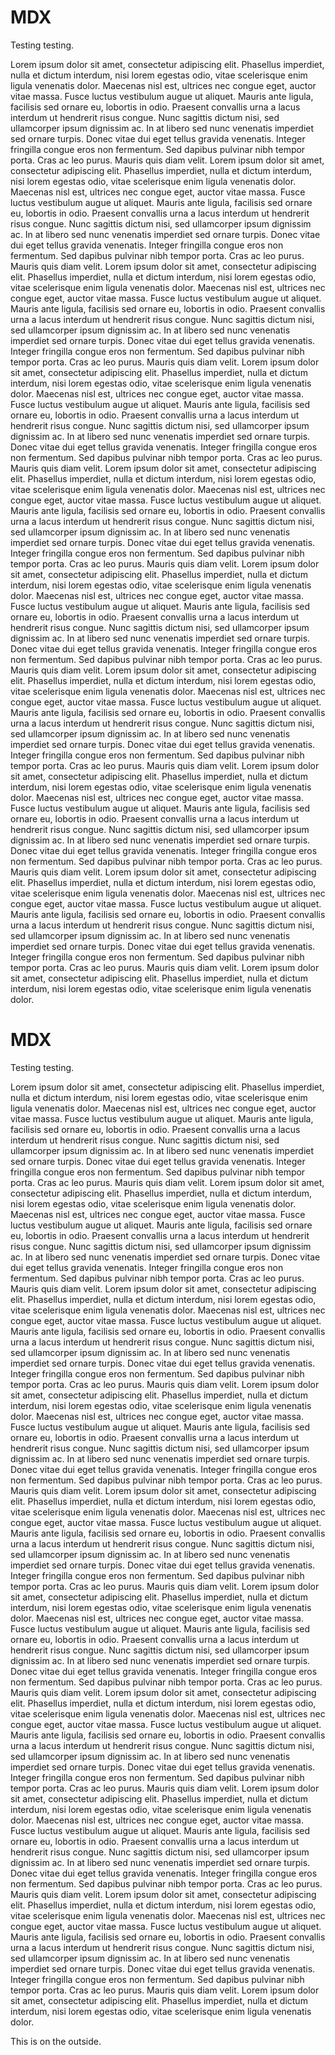 
<ThirtySeventy>
<Thirty>

<StickyOne>

# MDX
Testing testing.

</StickyOne>
</Thirty>
<Seventy>

Lorem ipsum dolor sit amet, consectetur adipiscing elit. Phasellus imperdiet, nulla et dictum interdum, nisi lorem egestas odio, vitae scelerisque enim ligula venenatis dolor. Maecenas nisl est, ultrices nec congue eget, auctor vitae massa. Fusce luctus vestibulum augue ut aliquet. Mauris ante ligula, facilisis sed ornare eu, lobortis in odio. Praesent convallis urna a lacus interdum ut hendrerit risus congue. Nunc sagittis dictum nisi, sed ullamcorper ipsum dignissim ac. In at libero sed nunc venenatis imperdiet sed ornare turpis. Donec vitae dui eget tellus gravida venenatis. Integer fringilla congue eros non fermentum. Sed dapibus pulvinar nibh tempor porta. Cras ac leo purus. Mauris quis diam velit. Lorem ipsum dolor sit amet, consectetur adipiscing elit. Phasellus imperdiet, nulla et dictum interdum, nisi lorem egestas odio, vitae scelerisque enim ligula venenatis dolor. Maecenas nisl est, ultrices nec congue eget, auctor vitae massa. Fusce luctus vestibulum augue ut aliquet. Mauris ante ligula, facilisis sed ornare eu, lobortis in odio. Praesent convallis urna a lacus interdum ut hendrerit risus congue. Nunc sagittis dictum nisi, sed ullamcorper ipsum dignissim ac. In at libero sed nunc venenatis imperdiet sed ornare turpis. Donec vitae dui eget tellus gravida venenatis. Integer fringilla congue eros non fermentum. Sed dapibus pulvinar nibh tempor porta. Cras ac leo purus. Mauris quis diam velit. Lorem ipsum dolor sit amet, consectetur adipiscing elit. Phasellus imperdiet, nulla et dictum interdum, nisi lorem egestas odio, vitae scelerisque enim ligula venenatis dolor. Maecenas nisl est, ultrices nec congue eget, auctor vitae massa. Fusce luctus vestibulum augue ut aliquet. Mauris ante ligula, facilisis sed ornare eu, lobortis in odio. Praesent convallis urna a lacus interdum ut hendrerit risus congue. Nunc sagittis dictum nisi, sed ullamcorper ipsum dignissim ac. In at libero sed nunc venenatis imperdiet sed ornare turpis. Donec vitae dui eget tellus gravida venenatis. Integer fringilla congue eros non fermentum. Sed dapibus pulvinar nibh tempor porta. Cras ac leo purus. Mauris quis diam velit. Lorem ipsum dolor sit amet, consectetur adipiscing elit. Phasellus imperdiet, nulla et dictum interdum, nisi lorem egestas odio, vitae scelerisque enim ligula venenatis dolor. Maecenas nisl est, ultrices nec congue eget, auctor vitae massa. Fusce luctus vestibulum augue ut aliquet. Mauris ante ligula, facilisis sed ornare eu, lobortis in odio. Praesent convallis urna a lacus interdum ut hendrerit risus congue. Nunc sagittis dictum nisi, sed ullamcorper ipsum dignissim ac. In at libero sed nunc venenatis imperdiet sed ornare turpis. Donec vitae dui eget tellus gravida venenatis. Integer fringilla congue eros non fermentum. Sed dapibus pulvinar nibh tempor porta. Cras ac leo purus. Mauris quis diam velit. Lorem ipsum dolor sit amet, consectetur adipiscing elit. Phasellus imperdiet, nulla et dictum interdum, nisi lorem egestas odio, vitae scelerisque enim ligula venenatis dolor. Maecenas nisl est, ultrices nec congue eget, auctor vitae massa. Fusce luctus vestibulum augue ut aliquet. Mauris ante ligula, facilisis sed ornare eu, lobortis in odio. Praesent convallis urna a lacus interdum ut hendrerit risus congue. Nunc sagittis dictum nisi, sed ullamcorper ipsum dignissim ac. In at libero sed nunc venenatis imperdiet sed ornare turpis. Donec vitae dui eget tellus gravida venenatis. Integer fringilla congue eros non fermentum. Sed dapibus pulvinar nibh tempor porta. Cras ac leo purus. Mauris quis diam velit. Lorem ipsum dolor sit amet, consectetur adipiscing elit. Phasellus imperdiet, nulla et dictum interdum, nisi lorem egestas odio, vitae scelerisque enim ligula venenatis dolor. Maecenas nisl est, ultrices nec congue eget, auctor vitae massa. Fusce luctus vestibulum augue ut aliquet. Mauris ante ligula, facilisis sed ornare eu, lobortis in odio. Praesent convallis urna a lacus interdum ut hendrerit risus congue. Nunc sagittis dictum nisi, sed ullamcorper ipsum dignissim ac. In at libero sed nunc venenatis imperdiet sed ornare turpis. Donec vitae dui eget tellus gravida venenatis. Integer fringilla congue eros non fermentum. Sed dapibus pulvinar nibh tempor porta. Cras ac leo purus. Mauris quis diam velit. Lorem ipsum dolor sit amet, consectetur adipiscing elit. Phasellus imperdiet, nulla et dictum interdum, nisi lorem egestas odio, vitae scelerisque enim ligula venenatis dolor. Maecenas nisl est, ultrices nec congue eget, auctor vitae massa. Fusce luctus vestibulum augue ut aliquet. Mauris ante ligula, facilisis sed ornare eu, lobortis in odio. Praesent convallis urna a lacus interdum ut hendrerit risus congue. Nunc sagittis dictum nisi, sed ullamcorper ipsum dignissim ac. In at libero sed nunc venenatis imperdiet sed ornare turpis. Donec vitae dui eget tellus gravida venenatis. Integer fringilla congue eros non fermentum. Sed dapibus pulvinar nibh tempor porta. Cras ac leo purus. Mauris quis diam velit. Lorem ipsum dolor sit amet, consectetur adipiscing elit. Phasellus imperdiet, nulla et dictum interdum, nisi lorem egestas odio, vitae scelerisque enim ligula venenatis dolor. Maecenas nisl est, ultrices nec congue eget, auctor vitae massa. Fusce luctus vestibulum augue ut aliquet. Mauris ante ligula, facilisis sed ornare eu, lobortis in odio. Praesent convallis urna a lacus interdum ut hendrerit risus congue. Nunc sagittis dictum nisi, sed ullamcorper ipsum dignissim ac. In at libero sed nunc venenatis imperdiet sed ornare turpis. Donec vitae dui eget tellus gravida venenatis. Integer fringilla congue eros non fermentum. Sed dapibus pulvinar nibh tempor porta. Cras ac leo purus. Mauris quis diam velit. Lorem ipsum dolor sit amet, consectetur adipiscing elit. Phasellus imperdiet, nulla et dictum interdum, nisi lorem egestas odio, vitae scelerisque enim ligula venenatis dolor. Maecenas nisl est, ultrices nec congue eget, auctor vitae massa. Fusce luctus vestibulum augue ut aliquet. Mauris ante ligula, facilisis sed ornare eu, lobortis in odio. Praesent convallis urna a lacus interdum ut hendrerit risus congue. Nunc sagittis dictum nisi, sed ullamcorper ipsum dignissim ac. In at libero sed nunc venenatis imperdiet sed ornare turpis. Donec vitae dui eget tellus gravida venenatis. Integer fringilla congue eros non fermentum. Sed dapibus pulvinar nibh tempor porta. Cras ac leo purus. Mauris quis diam velit. Lorem ipsum dolor sit amet, consectetur adipiscing elit. Phasellus imperdiet, nulla et dictum interdum, nisi lorem egestas odio, vitae scelerisque enim ligula venenatis dolor. 



</Seventy>
</ThirtySeventy>

<ThirtySeventy>
<Thirty>

<StickyOne>

# MDX
Testing testing.

</StickyOne>
</Thirty>
<Seventy>

Lorem ipsum dolor sit amet, consectetur adipiscing elit. Phasellus imperdiet, nulla et dictum interdum, nisi lorem egestas odio, vitae scelerisque enim ligula venenatis dolor. Maecenas nisl est, ultrices nec congue eget, auctor vitae massa. Fusce luctus vestibulum augue ut aliquet. Mauris ante ligula, facilisis sed ornare eu, lobortis in odio. Praesent convallis urna a lacus interdum ut hendrerit risus congue. Nunc sagittis dictum nisi, sed ullamcorper ipsum dignissim ac. In at libero sed nunc venenatis imperdiet sed ornare turpis. Donec vitae dui eget tellus gravida venenatis. Integer fringilla congue eros non fermentum. Sed dapibus pulvinar nibh tempor porta. Cras ac leo purus. Mauris quis diam velit. Lorem ipsum dolor sit amet, consectetur adipiscing elit. Phasellus imperdiet, nulla et dictum interdum, nisi lorem egestas odio, vitae scelerisque enim ligula venenatis dolor. Maecenas nisl est, ultrices nec congue eget, auctor vitae massa. Fusce luctus vestibulum augue ut aliquet. Mauris ante ligula, facilisis sed ornare eu, lobortis in odio. Praesent convallis urna a lacus interdum ut hendrerit risus congue. Nunc sagittis dictum nisi, sed ullamcorper ipsum dignissim ac. In at libero sed nunc venenatis imperdiet sed ornare turpis. Donec vitae dui eget tellus gravida venenatis. Integer fringilla congue eros non fermentum. Sed dapibus pulvinar nibh tempor porta. Cras ac leo purus. Mauris quis diam velit. Lorem ipsum dolor sit amet, consectetur adipiscing elit. Phasellus imperdiet, nulla et dictum interdum, nisi lorem egestas odio, vitae scelerisque enim ligula venenatis dolor. Maecenas nisl est, ultrices nec congue eget, auctor vitae massa. Fusce luctus vestibulum augue ut aliquet. Mauris ante ligula, facilisis sed ornare eu, lobortis in odio. Praesent convallis urna a lacus interdum ut hendrerit risus congue. Nunc sagittis dictum nisi, sed ullamcorper ipsum dignissim ac. In at libero sed nunc venenatis imperdiet sed ornare turpis. Donec vitae dui eget tellus gravida venenatis. Integer fringilla congue eros non fermentum. Sed dapibus pulvinar nibh tempor porta. Cras ac leo purus. Mauris quis diam velit. Lorem ipsum dolor sit amet, consectetur adipiscing elit. Phasellus imperdiet, nulla et dictum interdum, nisi lorem egestas odio, vitae scelerisque enim ligula venenatis dolor. Maecenas nisl est, ultrices nec congue eget, auctor vitae massa. Fusce luctus vestibulum augue ut aliquet. Mauris ante ligula, facilisis sed ornare eu, lobortis in odio. Praesent convallis urna a lacus interdum ut hendrerit risus congue. Nunc sagittis dictum nisi, sed ullamcorper ipsum dignissim ac. In at libero sed nunc venenatis imperdiet sed ornare turpis. Donec vitae dui eget tellus gravida venenatis. Integer fringilla congue eros non fermentum. Sed dapibus pulvinar nibh tempor porta. Cras ac leo purus. Mauris quis diam velit. Lorem ipsum dolor sit amet, consectetur adipiscing elit. Phasellus imperdiet, nulla et dictum interdum, nisi lorem egestas odio, vitae scelerisque enim ligula venenatis dolor. Maecenas nisl est, ultrices nec congue eget, auctor vitae massa. Fusce luctus vestibulum augue ut aliquet. Mauris ante ligula, facilisis sed ornare eu, lobortis in odio. Praesent convallis urna a lacus interdum ut hendrerit risus congue. Nunc sagittis dictum nisi, sed ullamcorper ipsum dignissim ac. In at libero sed nunc venenatis imperdiet sed ornare turpis. Donec vitae dui eget tellus gravida venenatis. Integer fringilla congue eros non fermentum. Sed dapibus pulvinar nibh tempor porta. Cras ac leo purus. Mauris quis diam velit. Lorem ipsum dolor sit amet, consectetur adipiscing elit. Phasellus imperdiet, nulla et dictum interdum, nisi lorem egestas odio, vitae scelerisque enim ligula venenatis dolor. Maecenas nisl est, ultrices nec congue eget, auctor vitae massa. Fusce luctus vestibulum augue ut aliquet. Mauris ante ligula, facilisis sed ornare eu, lobortis in odio. Praesent convallis urna a lacus interdum ut hendrerit risus congue. Nunc sagittis dictum nisi, sed ullamcorper ipsum dignissim ac. In at libero sed nunc venenatis imperdiet sed ornare turpis. Donec vitae dui eget tellus gravida venenatis. Integer fringilla congue eros non fermentum. Sed dapibus pulvinar nibh tempor porta. Cras ac leo purus. Mauris quis diam velit. Lorem ipsum dolor sit amet, consectetur adipiscing elit. Phasellus imperdiet, nulla et dictum interdum, nisi lorem egestas odio, vitae scelerisque enim ligula venenatis dolor. Maecenas nisl est, ultrices nec congue eget, auctor vitae massa. Fusce luctus vestibulum augue ut aliquet. Mauris ante ligula, facilisis sed ornare eu, lobortis in odio. Praesent convallis urna a lacus interdum ut hendrerit risus congue. Nunc sagittis dictum nisi, sed ullamcorper ipsum dignissim ac. In at libero sed nunc venenatis imperdiet sed ornare turpis. Donec vitae dui eget tellus gravida venenatis. Integer fringilla congue eros non fermentum. Sed dapibus pulvinar nibh tempor porta. Cras ac leo purus. Mauris quis diam velit. Lorem ipsum dolor sit amet, consectetur adipiscing elit. Phasellus imperdiet, nulla et dictum interdum, nisi lorem egestas odio, vitae scelerisque enim ligula venenatis dolor. Maecenas nisl est, ultrices nec congue eget, auctor vitae massa. Fusce luctus vestibulum augue ut aliquet. Mauris ante ligula, facilisis sed ornare eu, lobortis in odio. Praesent convallis urna a lacus interdum ut hendrerit risus congue. Nunc sagittis dictum nisi, sed ullamcorper ipsum dignissim ac. In at libero sed nunc venenatis imperdiet sed ornare turpis. Donec vitae dui eget tellus gravida venenatis. Integer fringilla congue eros non fermentum. Sed dapibus pulvinar nibh tempor porta. Cras ac leo purus. Mauris quis diam velit. Lorem ipsum dolor sit amet, consectetur adipiscing elit. Phasellus imperdiet, nulla et dictum interdum, nisi lorem egestas odio, vitae scelerisque enim ligula venenatis dolor. Maecenas nisl est, ultrices nec congue eget, auctor vitae massa. Fusce luctus vestibulum augue ut aliquet. Mauris ante ligula, facilisis sed ornare eu, lobortis in odio. Praesent convallis urna a lacus interdum ut hendrerit risus congue. Nunc sagittis dictum nisi, sed ullamcorper ipsum dignissim ac. In at libero sed nunc venenatis imperdiet sed ornare turpis. Donec vitae dui eget tellus gravida venenatis. Integer fringilla congue eros non fermentum. Sed dapibus pulvinar nibh tempor porta. Cras ac leo purus. Mauris quis diam velit. Lorem ipsum dolor sit amet, consectetur adipiscing elit. Phasellus imperdiet, nulla et dictum interdum, nisi lorem egestas odio, vitae scelerisque enim ligula venenatis dolor. 



</Seventy>
</ThirtySeventy>


This is on the outside.